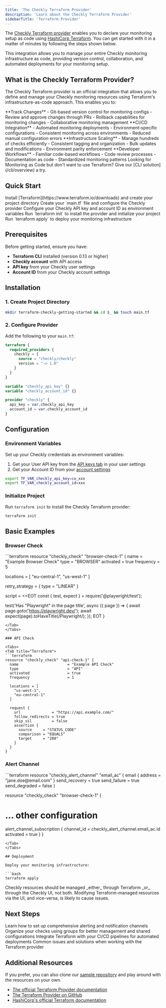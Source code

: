 ```yaml
---
title: 'The Checkly Terraform Provider'
description: 'Learn about the Checkly Terraform Provider'
sidebarTitle: 'Terraform Provider'
---
```



The [Checkly Terraform provider](https://github.com/checkly/terraform-provider-checkly) enables you to declare your monitoring setup as code using [HashiCorp Terraform](https://www.terraform.io/). You can get started with it in a matter of minutes by following the steps shown below.

<Callout type="info" emoji="🚀">
This integration allows you to manage your entire Checkly monitoring infrastructure as code, providing version control, collaboration, and automated deployments for your monitoring setup.
</Callout>

## What is the Checkly Terraform Provider?

The Checkly Terraform provider is an official integration that allows you to define and manage your Checkly monitoring resources using Terraform's infrastructure-as-code approach. This enables you to:

<CardGroup cols={2}>
<Card title="Version Control" icon="git-branch">
**Track Changes**
- Git-based version control for monitoring configs
- Review and approve changes through PRs
- Rollback capabilities for monitoring changes
- Collaborative monitoring management
</Card>

<Card title="Automated Deployments" icon="rocket">
**CI/CD Integration**
- Automated monitoring deployments
- Environment-specific configurations
- Consistent monitoring across environments
- Reduced manual configuration errors
</Card>

<Card title="Scalable Management" icon="scale">
**Infrastructure Scaling**
- Manage hundreds of checks efficiently
- Consistent tagging and organization
- Bulk updates and modifications
- Environment parity enforcement
</Card>

<Card title="Team Collaboration" icon="users">
**Developer Workflows**
- Familiar code-based workflows
- Code review processes
- Documentation as code
- Standardized monitoring patterns
</Card>
</CardGroup>

<Tip>
Looking for Monitoring as Code but don't want to use Terraform? Give our [CLI solution](/cli/overview) a try.
</Tip>

## Quick Start

<Steps>
<Step title="Install Terraform">
Install [Terraform](https://www.terraform.io/downloads) and create your project directory
</Step>

<Step title="Configure Provider">
Create your `main.tf` file and configure the Checkly provider
</Step>

<Step title="Set Credentials">
Configure your Checkly API key and account ID as environment variables
</Step>

<Step title="Initialize Project">
Run `terraform init` to install the provider and initialize your project
</Step>

<Step title="Deploy Resources">
Run `terraform apply` to deploy your monitoring infrastructure
</Step>
</Steps>

## Prerequisites

Before getting started, ensure you have:

- **Terraform CLI** installed (version 0.13 or higher)
- **Checkly account** with API access
- **API key** from your Checkly user settings
- **Account ID** from your Checkly account settings

## Installation

### 1. Create Project Directory

```bash
mkdir terraform-checkly-getting-started && cd $_ && touch main.tf
```

### 2. Configure Provider

Add the following to your `main.tf`:

```terraform
terraform {
  required_providers {
    checkly = {
      source = "checkly/checkly"
      version = "~> 1.0"
    }
  }
}

variable "checkly_api_key" {}
variable "checkly_account_id" {}

provider "checkly" {
  api_key = var.checkly_api_key
  account_id = var.checkly_account_id
}
```

## Configuration

### Environment Variables

Set up your Checkly credentials as environment variables:

1. Get your User API key from the [API keys tab](https://app.checklyhq.com/settings/user/api-keys) in your user settings
2. Get your Account ID from your [account settings](https://app.checklyhq.com/settings/account/general)

```bash
export TF_VAR_checkly_api_key=cu_xxx
export TF_VAR_checkly_account_id=xxx
```

### Initialize Project

Run `terraform init` to install the Checkly Terraform provider:

```bash
terraform init
```

## Basic Examples

### Browser Check

<Tabs>
<Tab title="Terraform">
```terraform
resource "checkly_check" "browser-check-1" {
  name                      = "Example Browser Check"
  type                      = "BROWSER"
  activated                 = true
  frequency                 = 5
  
  locations = [
    "eu-central-1",
    "us-west-1"
  ]

  retry_strategy = {
    type = "LINEAR"
  }

  script = <<EOT
const { test, expect } = require('@playwright/test');

test('Has "Playwright" in the page title', async ({ page }) => {
  await page.goto('https://playwright.dev/');
  await expect(page).toHaveTitle(/Playwright/);
});
EOT
}
```
</Tab>
</Tabs>

### API Check

<Tabs>
<Tab title="Terraform">
```terraform
resource "checkly_check" "api-check-1" {
  name                      = "Example API Check"
  type                      = "API"
  activated                 = true
  frequency                 = 1

  locations = [
    "us-west-1",
    "eu-central-1"
  ]

  request {
    url              = "https://api.example.com/"
    follow_redirects = true
    skip_ssl         = false
    assertion {
      source     = "STATUS_CODE"
      comparison = "EQUALS"
      target     = "200"
    }
  }
}
```
</Tab>
</Tabs>

### Alert Channel

<Tabs>
<Tab title="Terraform">
```terraform
resource "checkly_alert_channel" "email_ac" {
  email {
    address = "jane.doe@email.com"
  }
  send_recovery = true
  send_failure = true
  send_degraded = false
}

resource "checkly_check" "browser-check-1" {
  # ... other configuration

  alert_channel_subscription {
    channel_id = checkly_alert_channel.email_ac.id
    activated  = true
  }
}
```
</Tab>
</Tabs>

## Deployment

Deploy your monitoring infrastructure:

```bash
terraform apply
```

<Warning>
Checkly resources should be managed _either_ through Terraform _or_ through the Checkly UI, not both. Modifying Terraform-managed resources via the UI, and vice-versa, is likely to cause issues.
</Warning>

## Next Steps

<CardGroup cols={2}>
<Card title="Alerting" icon="bell" href="/docs/integrations/iac/terraform/alerting">
Learn how to set up comprehensive alerting and notification channels
</Card>

<Card title="Check Groups" icon="layer-group" href="/docs/integrations/iac/terraform/checks-groups">
Organize your checks using groups for better management and shared configurations
</Card>

<Card title="CI/CD Integration" icon="git-merge" href="/docs/integrations/iac/terraform/ci-cd">
Integrate Terraform with your CI/CD pipelines for automated deployments
</Card>

<Card title="Troubleshooting" icon="wrench" href="/docs/integrations/iac/terraform/troubleshooting">
Common issues and solutions when working with the Terraform provider
</Card>
</CardGroup>

## Additional Resources

If you prefer, you can also clone our [sample repository](https://github.com/checkly/checkly-terraform-getting-started) and play around with the resources on your own.

- [The official Terraform Provider documentation](https://registry.terraform.io/providers/checkly/checkly/latest/docs)
- [The Terraform Provider on GitHub](https://github.com/checkly/terraform-provider-checkly)
- [HashiCorp's official Terraform documentation](https://developer.hashicorp.com/terraform/docs)